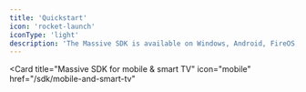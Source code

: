 ```yaml
---
title: 'Quickstart'
icon: 'rocket-launch'
iconType: 'light'
description: 'The Massive SDK is available on Windows, Android, FireOS, iOS, and Linux.'
---
```


<CardGroup cols={2}>
  <Card
    title="Massive SDK for desktop"
    icon="desktop"
    href="/sdk/desktop"
  >
  </Card>

  <Card
    title="Massive SDK for mobile & smart TV"
    icon="mobile"
    href="/sdk/mobile-and-smart-tv"
  >
  </Card>
</CardGroup>